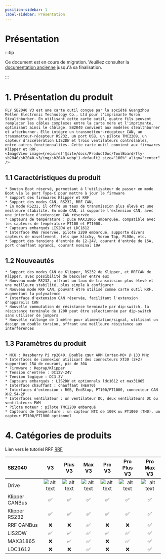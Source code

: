```yaml
---
position-sidebar: 1
label-sidebar: Présentation
---
```


# Présentation

:::tip

Ce document est en cours de migration. Veuillez consulter la [documentation ancienne](https://mellow.klipper.cn/#/) jusqu'à sa finalisation.

:::

# 1. Présentation du produit

    FLY SB2040 V3 est une carte outil conçue par la société Guangzhou Mellen Electronic Technology Co., Ltd pour l'imprimante Voron Stealthburber. En utilisant cette carte outil, quatre fils peuvent remplacer les câbles complexes entre la carte mère et l'imprimante, optimisant ainsi le câblage. SB2040 convient aux modèles stealthburner et afterburner. Elle intègre un transmetteur-récepteur CAN, un transmetteur-récepteur RS232, un port USB, un pilote TMC2209, un capteur d'accélération LIS2DW et trois ventilateurs contrôlables, entre autres fonctionnalités. Cette carte outil convient aux firmwares Klipper et RRF.
    <ImageView image={require('@site/docs/ProductDoc/ToolBoard/fly-sb2040/sb2040-v3/img/sb2040.webp').default} size="100%" align="center" />


## 1.1 Caractéristiques du produit

    * Bouton Boot réservé, permettant à l'utilisateur de passer en mode Boot via le port Type-C pour mettre à jour le firmware
    * Support des firmwares Klipper et RRF
    * Support des modes CAN, RS232, RRF CAN,
    * En mode RS232, il offre un taux de transmission plus élevé et une meilleure stabilité. En mode CAN, il supporte l'extension CAN, avec une interface d'extension CAN réservée
    * Capteurs de température : puce MAX31865 embarquée, compatible avec les capteurs de température PT100 et PT1000.
    * Capteurs embarqués LIS2DW et LDC1612
    * Interface RGB réservée, pilote 2209 embarqué, supporte divers capteurs de nivellement, tels que klicky, Voron Tap, PL08n, etc.
    * Support des tensions d'entrée de 12-24V, courant d'entrée de 15A, port chauffant agrandi, courant nominal 10A

## 1.2 Nouveautés

    * Support des modes CAN de Klipper, RS232 de Klipper, et RRFCAN de Klipper, avec possibilité de basculer entre eux
    * Nouveau mode RS232, offrant un taux de transmission plus élevé et une meilleure stabilité, plus simple à configurer
    * Nouveau mode RRF CAN, pouvant être utilisé comme carte outil RRF, augmentant la polyvalence
    * Interface d'extension CAN réservée, facilitant l'extension d'appareils CAN
    * Nouvelle commutation de résistance terminale par dip-switch, la résistance terminale de 120R peut être sélectionnée par dip-switch sans utiliser de jumpers
    * Nouvelle rallonge de 1 mètre pour alimentation/signal, utilisant un design en double torsion, offrant une meilleure résistance aux interférences

## 1.3 Paramètres du produit


    * MCU : Raspberry Pi rp2040, Double cœur ARM Cortex-M0+ @ 133 MHz
    * Interfaces de connexion utilisant des connecteurs XT30 (2+2) supportant 15A de courant, pic de 30A
    * Firmware : Reprap/Klipper
    * Tension d'entrée : DC12V-24V
    * Tension logique : DC3.3V
    * Capteurs embarqués : LIS2DW et optionnels ldc1612 et max31865
    * Interface chauffant : chauffant (HEAT0)
    * Interfaces d'extension : RGB, EndStop, PT100/PT1000, connecteur CAN XH2.54-2P
    * Interfaces ventilateur : un ventilateur DC, deux ventilateurs DC ou ventilateurs PWM
    * Pilote moteur : pilote TMC2209 embarqué
    * Capteurs de température : un capteur NTC de 100K ou PT1000 (TH0), un capteur PT100/PT1000 optionnel

# 4. Catégories de produits

Lien vers le tutoriel RRF [RRF](https://teamgloomy.github.io/fly_sb2040_pro_max_v3_general.html)

| SB2040         |          V3          |       Plus V3        |        Max V3        |        Pro V3        |     Pro Plus V3      |      Pro Max V3      |
| :------------- | :------------------: | :------------------: | :------------------: | :------------------: | :------------------: | :------------------: |
| Drive          | ![alt text][TMC2209] | ![alt text][TMC2209] | ![alt text][TMC2209] | ![alt text][TMC2240] | ![alt text][TMC2240] | ![alt text][TMC2240] |
| Klipper CANBus |  :white_check_mark:  |  :white_check_mark:  |  :white_check_mark:  |  :white_check_mark:  |  :white_check_mark:  |  :white_check_mark:  |
| Klipper RS232  |  :white_check_mark:  |  :white_check_mark:  |  :white_check_mark:  |  :white_check_mark:  |  :white_check_mark:  |  :white_check_mark:  |
| RRF CANBus     |         :x:          |         :x:          |  :white_check_mark:  |         :x:          |         :x:          |  :white_check_mark:  |
| LIS2DW         |  :white_check_mark:  |  :white_check_mark:  |  :white_check_mark:  |  :white_check_mark:  |  :white_check_mark:  |  :white_check_mark:  |
| MAX31865       |         :x:          |  :white_check_mark:  |  :white_check_mark:  |         :x:          |  :white_check_mark:  |  :white_check_mark:  |
| LDC1612        |         :x:          |         :x:          |  :white_check_mark:  |         :x:          |         :x:          |  :white_check_mark:  |


[TMC2209]: https://img.shields.io/badge/-TMC2209-green "TMC2209"
[TMC2240]: https://img.shields.io/badge/-TMC2240-blue "TMC2240"
